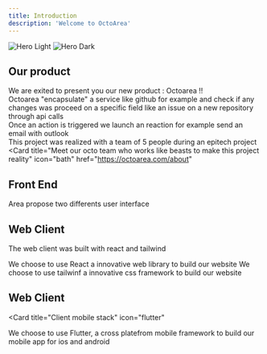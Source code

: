 ```yaml
---
title: Introduction
description: 'Welcome to OctoArea'
---
```


<img
  className="block dark:hidden"
  src="/images/inky.png"
  alt="Hero Light"
/>
<img
  className="hidden dark:block"
  src="/images/inky.png"
  alt="Hero Dark"
/>

## Our product

We are exited to present you our new product : Octoarea !!\
Octoarea "encapsulate" a service like github for example and check if any changes was proceed on a specific field like an issue on a new repository through api calls \
Once an action is triggered we launch an reaction for example send an email with outlook\
This project was realized with a team of 5 people during an epitech project
  <Card
    title="Meet our octo team who works like beasts to make this project reality"
    icon="bath"
    href="https://octoarea.com/about"
  >
  </Card>


## Front End

Area propose two differents user interface

## Web Client

The web client was built with react and tailwind

<CardGroup>
<Card
    title="Client web stack"
    icon="react"
    href="https://fr.react.dev/"
>
We choose to use React a innovative web library to build our website
</Card>
<Card
    title="Css framework"
    icon="css3"
    href="https://tailwindcss.com/"
>
We choose to use tailwinf a innovative css framework to build our website
</Card>
</CardGroup>

## Web Client

<Card
    title="Client mobile stack"
    icon="flutter"
>
We choose to use Flutter, a cross platefrom mobile framework to build our mobile app for ios and android
</Card>

